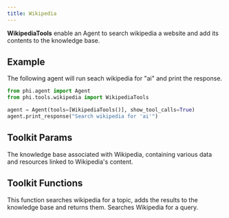 ```yaml
---
title: Wikipedia
---
```


**WikipediaTools** enable an Agent to search wikipedia a website and add its contents to the knowledge base.

## Example

The following agent will run seach wikipedia for "ai" and print the response.

```python cookbook/tools/wikipedia_tools.py
from phi.agent import Agent
from phi.tools.wikipedia import WikipediaTools

agent = Agent(tools=[WikipediaTools()], show_tool_calls=True)
agent.print_response("Search wikipedia for 'ai'")
```

## Toolkit Params

<ResponseField name="knowledge_base" type="WikipediaKnowledgeBase">
  The knowledge base associated with Wikipedia, containing various data and
  resources linked to Wikipedia's content.
</ResponseField>

## Toolkit Functions

<ResponseField name="search_wikipedia_and_update_knowledge_base">
  This function searches wikipedia for a topic, adds the results to the
  knowledge base and returns them.
</ResponseField>
<ResponseField name="search_wikipedia">
  Searches Wikipedia for a query.
</ResponseField>

<Snippet file="message-us-discord.mdx" />
